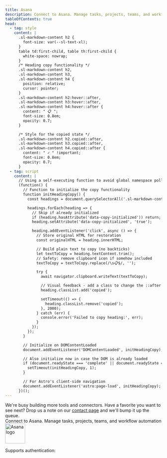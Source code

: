 ```yaml
---
title: Asana
description: Connect to Asana. Manage tasks, projects, teams, and workflow automation
tableOfContents: true
head:
  - tag: style
    content: |
      .sl-markdown-content h2 {
        font-size: var(--sl-text-xl);
      }
      table td:first-child, table th:first-child {
        white-space: nowrap;
      }
      /* Heading copy functionality */
      .sl-markdown-content h2,
      .sl-markdown-content h3,
      .sl-markdown-content h4 {
        position: relative;
        cursor: pointer;
      }
      .sl-markdown-content h2:hover::after,
      .sl-markdown-content h3:hover::after,
      .sl-markdown-content h4:hover::after {
        content: " 📋 ";
        font-size: 0.8em;
        opacity: 0.7;
      }

      /* Style for the copied state */
      .sl-markdown-content h2.copied::after,
      .sl-markdown-content h3.copied::after,
      .sl-markdown-content h4.copied::after {
        content: " ✓ " !important;
        font-size: 0.8em;
        opacity: 0.7;
      }
  - tag: script
    content: |
      // Using a self-executing function to avoid global namespace pollution
      (function() {
        // Function to initialize the copy functionality
        function initHeadingCopy() {
          const headings = document.querySelectorAll('.sl-markdown-content h2, .sl-markdown-content h3, .sl-markdown-content h4');

          headings.forEach(heading => {
            // Skip if already initialized
            if (heading.hasAttribute('data-copy-initialized')) return;
            heading.setAttribute('data-copy-initialized', 'true');

            heading.addEventListener('click', async () => {
              // Store original HTML for restoration
              const originalHTML = heading.innerHTML;

              // Build plain text to copy (no backticks)
              let textToCopy = heading.textContent.trim();
              // Safety: remove clipboard icon if somehow included
              textToCopy = textToCopy.replace(/\s📋$/, '');

              try {
                await navigator.clipboard.writeText(textToCopy);

                // Visual feedback - add a class to change the ::after content
                heading.classList.add('copied');

                setTimeout(() => {
                  heading.classList.remove('copied');
                }, 2000);
              } catch (err) {
                console.error('Failed to copy heading:', err);
              }
            });
          });
        }

        // Initialize on DOMContentLoaded
        document.addEventListener('DOMContentLoaded', initHeadingCopy);

        // Also initialize now in case the DOM is already loaded
        if (document.readyState === 'complete' || document.readyState === 'interactive') {
          setTimeout(initHeadingCopy, 1);
        }

        // For Astro's client-side navigation
        document.addEventListener('astro:page-load', initHeadingCopy);
      })();
---
```



<Aside title="Coming Soon" icon='seti:yml'>
We're busy building more tools and connectors. Have a favorite you want to see next? Drop us a note on our <a href="/support/contact-us">contact page</a> and we'll bump it up the queue.
</Aside>

<div class="grid grid-cols-5 gap-4 items-center">
 <div class="col-span-4">
  Connect to Asana. Manage tasks, projects, teams, and workflow automation
 </div>
 <div class="flex justify-center">
  <img src="https://cdn.scalekit.com/sk-connect/assets/provider-icons/asana-n.svg" width="64" height="64" alt="Asana logo" />
 </div>
</div>

Supports authentication: <Badge text="OAuth 2.0" />

